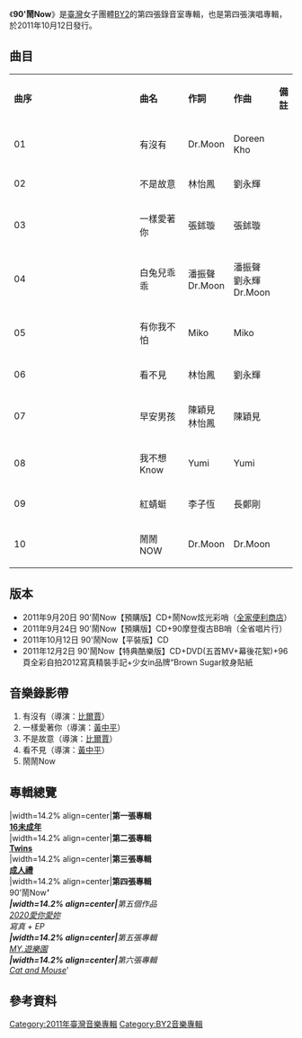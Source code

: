 {{unreferenced|time=2018-11-13T12:04:11+00:00}}
{{Infobox Album  
| Name		= 90'鬧Now
| Type		= 錄音室專輯
| Artist        = [[BY2|BY2]] 
| Cover		=90'鬧Now封面.jpg
| Released      = 2011年10月12日
| Recorded	= 
| Length	= 
| Genre		= [[華語流行音樂|華語流行音樂]] 
| Label		= [[海蝶音樂|海蝶音樂]]
| Producer	= 
| Last album	= [[成人禮_(By2專輯)|成人禮]]<br/>（2010年）
| This album	= '''90'鬧Now'''<br/>（2011年）
| Next album	=  [[2020愛你愛妳|2020愛你愛妳]]<br/>寫真 + EP<br/>（2012年）
| Misc = {{Extra album cover 2
| Upper caption = 全家預購版封面
| Type          = 專輯
| Cover         = 全家預購版.jpg
}}
}}
《'''90'鬧Now'''》是[[臺灣|臺灣]]女子團體[[BY2|BY2]]的第四張錄音室專輯，也是第四張演唱專輯，於2011年10月12日發行。

==曲目==
{|class="wikitable" width="80%"
|- style="background:blue; color:snow" align=center 
|width="8%"|'''曲序''' || width="20%"|'''曲名''' || width="10%"|'''作詞'''|| width="20%"|'''作曲'''|| width="22%"|'''備註'''
|-
| 01 || 有沒有 || Dr.Moon || Doreen Kho || 
|-
| 02 || 不是故意 || 林怡鳳 || 劉永輝 ||  
|-
| 03 || 一樣愛著你 || 張鉥璇 || 張鉥璇 || 
|-
| 04 || 白兔兒乖乖 || 潘振聲<br/>Dr.Moon || 潘振聲<br/>劉永輝<br/>Dr.Moon ||   
|-
| 05 || 有你我不怕 || Miko || Miko || 
|-
| 06 || 看不見 || 林怡鳳 || 劉永輝 || 
|-
| 07 || 早安男孩 || 陳穎見<br/>林怡鳳 || 陳穎見 || 
|-
| 08 || 我不想Know || Yumi || Yumi || 
|-
| 09 || 紅蜻蜓 || 李子恆 || 長鄭剛 || 
|-
| 10 || 鬧鬧NOW || Dr.Moon || Dr.Moon || 
|}

==版本==
*2011年9月20日 90'鬧Now【預購版】CD+鬧Now炫光彩哨（[[全家便利商店|全家便利商店]]）
*2011年9月24日 90'鬧Now【預購版】CD+90摩登復古BB哨（全省唱片行）
*2011年10月12日 90'鬧Now【平裝版】CD
*2011年12月2日 90'鬧Now【特典酷樂版】CD+DVD(五首MV+幕後花絮)+96頁全彩自拍2012寫真精裝手記+少女in品牌“Brown Sugar紋身貼紙

==音樂錄影帶==
# 有沒有（導演：[[比爾賈|比爾賈]]） 
# 一樣愛著你（導演：[[黃中平|黃中平]]） 
# 不是故意（導演：[[比爾賈|比爾賈]]） 
# 看不見（導演：[[黃中平|黃中平]]） 
# 鬧鬧Now

==專輯總覽==
{{start box}}
|width=14.2% align=center|'''第一張專輯<br>[[16未成年|16未成年]]'''<br>
|width=14.2% align=center|'''第二張專輯<br>[[Twins_(專輯)|Twins]]'''<br>
|width=14.2% align=center|'''第三張專輯<br>[[成人禮_(By2專輯)|成人禮]]'''<br>
|width=14.2% align=center|'''第四張專輯<br>'''90'鬧Now''''''<br>
|width=14.2% align=center|'''第五個作品<br>[[2020愛你愛妳|2020愛你愛妳]]<br/>寫真 + EP'''<br>
|width=14.2% align=center|'''第五張專輯<br>[[MY.遊樂園|MY.遊樂園]]'''<br>
|width=14.2% align=center|'''第六張專輯<br>[[Cat_and_Mouse|Cat and Mouse]]'''<br>
{{end box}}



==參考資料==
<div class="references-small">
<references />
</div>


[[Category:2011年臺灣音樂專輯|Category:2011年臺灣音樂專輯]]
[[Category:BY2音樂專輯|Category:BY2音樂專輯]]